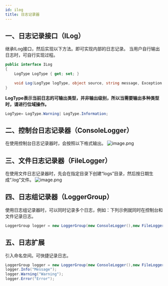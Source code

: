 ```yaml
---
id: ilog
title: 日志记录器
---
```


## 一、日志记录接口（ILog）
继承ILog接口，然后实现以下方法。即可实现内部的日志记录。
当用户自行输出日志时，可自行实现过程。
```csharp
public interface ILog
{
    LogType LogType { get; set; }
    
    void Log(LogType logType, object source, string message, Exception exception);
}

```
**LogType表示当前日志的可输出类型，并非输出级别，所以当需要输出多种类型时，请进行位域操作。**
```csharp
LogType= LogType.Warning| LogType.Information;
```

## 二、控制台日志记录器（ConsoleLogger）
在使用控制台日志记录器时，会按照以下格式输出。
![image.png](https://cdn.nlark.com/yuque/0/2022/png/25438888/1645362519650-0a526ef1-d410-4158-8dbf-54842d4f3b2d.png#clientId=u27122025-3a3c-4&crop=0&crop=0&crop=1&crop=1&errorMessage=unknown%20error&from=paste&height=54&id=uef064240&margin=%5Bobject%20Object%5D&name=image.png&originHeight=107&originWidth=809&originalType=binary&ratio=1&rotation=0&showTitle=false&size=17952&status=error&style=none&taskId=u317166cd-8368-45ba-9cea-59171b10e95&title=&width=404.5)

## 三、文件日志记录器（FileLogger）
在使用文件日志记录器时，先会在指定目录下创建“logs”目录，然后按日期生成“.log”文件。
![image.png](https://cdn.nlark.com/yuque/0/2022/png/25438888/1645362772786-6538579f-b6f3-427b-b750-28ac38abd09b.png#clientId=u27122025-3a3c-4&crop=0&crop=0&crop=1&crop=1&errorMessage=unknown%20error&from=paste&height=163&id=u2ddd4417&margin=%5Bobject%20Object%5D&name=image.png&originHeight=325&originWidth=1391&originalType=binary&ratio=1&rotation=0&showTitle=false&size=35937&status=error&style=shadow&taskId=u4ac63909-dab3-4911-9084-a7f79001deb&title=&width=695.5)

## 四、日志组记录器（LoggerGroup）
使用日志组记录器时，可以同时记录多个日志，例如：下列示例就同时在控制台和文件记录日志。
```csharp
LoggerGroup logger = new LoggerGroup(new ConsoleLogger(),new FileLogger());
```

## 五、日志扩展
引入命名空间。可快捷记录日志。
```csharp
LoggerGroup logger = new LoggerGroup(new ConsoleLogger(),new FileLogger());
logger.Info("Message");
logger.Warning("Warning");
logger.Error("Error");
```
